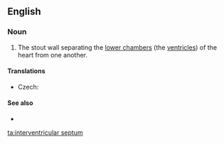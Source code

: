 ==English==

===Noun===
{{en-noun|head=[[interventricular]] [[septum]]|interventricular septa|interventricular septums}}

# {{context|anatomy|lang=en}} The stout wall separating the [[lower chamber]]s (the [[ventricle]]s) of the heart from one another.

====Translations====
{{trans-top|wall separating the lower chambers}}
* Czech: {{t|cs|mezikomorová přepážka|f}}
{{trans-mid}}
{{trans-bottom}}

====See also====
* {{pedialite}}

[[ta:interventricular septum]]
